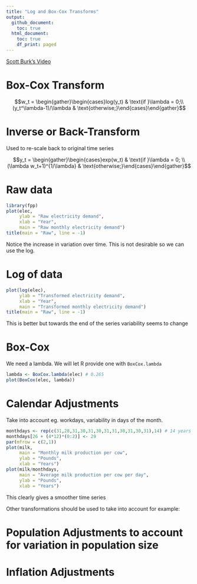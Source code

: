 ```yaml
---
title: "Log and Box-Cox Transforms"
output:
  github_document:
    toc: true
  html_document:
    toc: true
    df_print: paged
---
```

[Scott Burk's Video](https://www.youtube.com/watch?v=HzjolWoxjPI&list=PLX-TyAzMwGs-I3i5uiCin37VFMSy4c50F&index=4)

# Box-Cox Transform

$$w_t = \begin{gather}\begin{cases}log(y_t) & \text{if  }\lambda = 0;\\ (y_t^\lambda-1)/\lambda & \text{otherwise;}\end{cases}\end{gather}$$

# Inverse or Back-Transform

Used to re-scale back to original time series

$$y_t = \begin{gather}\begin{cases}exp(w_t) & \text{if  }\lambda = 0; \\ (\lambda w_t+1)^{1/\lambda} & \text{otherwise;}\end{cases}\end{gather}$$

# Raw data

```r
library(fpp)
plot(elec,
     ylab = "Raw electricity demand",
     xlab = "Year",
     main = "Raw monthly electricity demand")
title(main = "Raw", line = -1)
```

Notice the increase in variation over time. This is not desirable so we can use the log.

# Log of data
```r
plot(log(elec),
     ylab = "Transformed electricity demand",
     xlab = "Year",
     main = "Transformed monthly electricity demand")
title(main = "Raw", line = -1)
```

This is better but towards the end of the series variability seems to change

# Box-Cox

We need a lambda. We will let R provide one with `BoxCox.lambda`

```r
lambda <- BoxCox.lambda(elec) # 0.265
plot(BoxCox(elec, lambda))
```

# Calendar Adjustments

Take into account eg. workdays, variability in days of the month.

```r
monthdays <- rep(c(31,28,31,30,31,30,31,31,30,31,30,31),14) # 14 years of data
monthdays[26 + (4*12)*(0:2)] <- 29
par(mfrow = c(2,1))
plot(milk,
     main = "Monthly milk production per cow",
     ylab = "Pounds",
     xlab = "Years")
plot(milk/monthdays,
     main = "Average milk production per cow per day",
     ylab = "Pounds",
     xlab = "Years")
```

This clearly gives a smoother time series

Other transformations should be used to take into account for example:

# Population Adjustments to account for variation in population size

# Inflation Adjustments


















